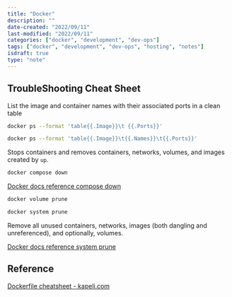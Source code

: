 ```yaml
---
title: "Docker"
description: ""
date-created: "2022/09/11"
last-modified: "2022/09/11"
categories: ["docker", "development", "dev-ops"]
tags: ["docker", "development", "dev-ops", "hosting", "notes"]
isdraft: true
type: "note"
---
```




## TroubleShooting Cheat Sheet 

List the image and container names with their associated ports in a clean table

```sh 
docker ps --format 'table{{.Image}}\t {{.Ports}}'
```

```sh
docker ps --format 'table{{.Image}}\t{{.Names}}\t{{.Ports}}'
```

Stops containers and removes containers, networks, volumes, and images created by `up`.

```sh
docker compose down
```

[Docker docs reference compose down](https://docs.docker.com/engine/reference/commandline/compose_down/)


```sh
docker volume prune
```

```sh 
docker system prune
```

Remove all unused containers, networks, images (both dangling and unreferenced), and optionally, volumes.

[Docker docs reference system prune](https://docs.docker.com/engine/reference/commandline/system_prune/)



## Reference

[Dockerfile cheatsheet - kapeli.com](https://kapeli.com/cheat_sheets/Dockerfile.docset/Contents/Resources/Documents/index)
